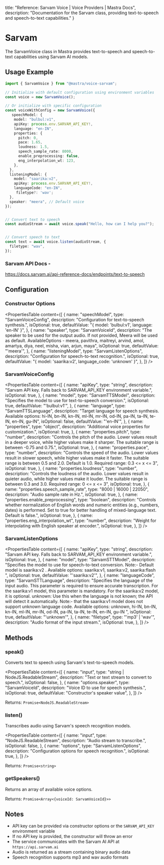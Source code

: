   title: "Reference: Sarvam Voice | Voice Providers | Mastra Docs",
  description: "Documentation for the Sarvam class, providing text-to-speech and speech-to-text capabilities."
}

# Sarvam

The SarvamVoice class in Mastra provides text-to-speech and speech-to-text capabilities using Sarvam AI models.

## Usage Example

```typescript
import { SarvamVoice } from "@mastra/voice-sarvam";

// Initialize with default configuration using environment variables
const voice = new SarvamVoice();

// Or initialize with specific configuration
const voiceWithConfig = new SarvamVoice({
   speechModel: {
    model: "bulbul:v1",
    apiKey: process.env.SARVAM_API_KEY!,
    language: "en-IN",
    properties: {
      pitch: 0,
      pace: 1.65,
      loudness: 1.5,
      speech_sample_rate: 8000,
      enable_preprocessing: false,
      eng_interpolation_wt: 123,
    },
  },
  listeningModel: {
    model: "saarika:v2",
    apiKey: process.env.SARVAM_API_KEY!,
    languageCode: "en-IN",
     filetype?: 'wav';
  },
  speaker: "meera", // Default voice
});


// Convert text to speech
const audioStream = await voice.speak("Hello, how can I help you?");


// Convert speech to text
const text = await voice.listen(audioStream, {
  filetype: "wav",
});
```

### Sarvam API Docs -

https://docs.sarvam.ai/api-reference-docs/endpoints/text-to-speech

## Configuration

### Constructor Options

<PropertiesTable
  content={[
    {
      name: "speechModel",
      type: "SarvamVoiceConfig",
      description: "Configuration for text-to-speech synthesis.",
      isOptional: true,
      defaultValue: "{ model: 'bulbul:v1', language: 'en-IN' }",
    },
    {
      name: "speaker",
      type: "SarvamVoiceId",
      description:
        "The speaker to be used for the output audio. If not provided, Meera will be used as default. AvailableOptions - meera, pavithra, maitreyi, arvind, amol, amartya, diya, neel, misha, vian, arjun, maya",
      isOptional: true,
      defaultValue: "'meera'",
    },
    {
      name: "listeningModel",
      type: "SarvamListenOptions",
      description: "Configuration for speech-to-text recognition.",
      isOptional: true,
      defaultValue: "{ model: 'saarika:v2', language_code: 'unknown' }",
    },
  ]}
/>

### SarvamVoiceConfig

<PropertiesTable
  content={[
    {
      name: "apiKey",
      type: "string",
      description:
        "Sarvam API key. Falls back to SARVAM_API_KEY environment variable.",
      isOptional: true,
    },
    {
      name: "model",
      type: "SarvamTTSModel",
      description: "Specifies the model to use for text-to-speech conversion.",
      isOptional: true,
      defaultValue: "'bulbul:v1'",
    },
    {
      name: "language",
      type: "SarvamTTSLanguage",
      description:
        "Target language for speech synthesis. Available options: hi-IN, bn-IN, kn-IN, ml-IN, mr-IN, od-IN, pa-IN, ta-IN, te-IN, en-IN, gu-IN",
      isOptional: false,
      defaultValue: "'en-IN'",
    },
    {
      name: "properties",
      type: "object",
      description: "Additional voice properties for customization.",
      isOptional: true,
    },
    {
      name: "properties.pitch",
      type: "number",
      description:
        "Controls the pitch of the audio. Lower values result in a deeper voice, while higher values make it sharper. The suitable range is between -0.75 and 0.75.",
      isOptional: true,
    },
    {
      name: "properties.pace",
      type: "number",
      description:
        "Controls the speed of the audio. Lower values result in slower speech, while higher values make it faster. The suitable range is between 0.5 and 2.0. Default is 1.0. Required range: 0.3 <= x <= 3",
      isOptional: true,
    },
    {
      name: "properties.loudness",
      type: "number",
      description:
        "Controls the loudness of the audio. Lower values result in quieter audio, while higher values make it louder. The suitable range is between 0.3 and 3.0. Required range: 0 <= x <= 3",
      isOptional: true,
    },
    {
      name: "properties.speech_sample_rate",
      type: "8000 | 16000 | 22050",
      description: "Audio sample rate in Hz.",
      isOptional: true,
    },
    {
      name: "properties.enable_preprocessing",
      type: "boolean",
      description:
        "Controls whether normalization of English words and numeric entities (e.g., numbers, dates) is performed. Set to true for better handling of mixed-language text. Default is false.",
      isOptional: true,
    },
    {
      name: "properties.eng_interpolation_wt",
      type: "number",
      description: "Weight for interpolating with English speaker at encoder.",
      isOptional: true,
    },
  ]}
/>

### SarvamListenOptions

<PropertiesTable
  content={[
    {
      name: "apiKey",
      type: "string",
      description:
        "Sarvam API key. Falls back to SARVAM_API_KEY environment variable.",
      isOptional: true,
    },
    {
      name: "model",
      type: "SarvamSTTModel",
      description:
        "Specifies the model to use for speech-to-text conversion. Note:- Default model is saarika:v2 . Available options: saarika:v1, saarika:v2, saarika:flash ",
      isOptional: true,
      defaultValue: "'saarika:v2'",
    },
    {
      name: "languageCode",
      type: "SarvamSTTLanguage",
      description:
        "Specifies the language of the input audio. This parameter is required to ensure accurate transcription. For the saarika:v1 model, this parameter is mandatory. For the saarika:v2 model, it is optional. unknown: Use this when the language is not known; the API will detect it automatically. Note:- that the saarika:v1 model does not support unknown language code. Available options: unknown, hi-IN, bn-IN, kn-IN, ml-IN, mr-IN, od-IN, pa-IN, ta-IN, te-IN, en-IN, gu-IN ",
      isOptional: true,
      defaultValue: "'unknown'",
    },
    {
      name: "filetype",
      type: "'mp3' | 'wav'",
      description: "Audio format of the input stream.",
      isOptional: true,
    },
  ]}
/>

## Methods

### speak()

Converts text to speech using Sarvam's text-to-speech models.

<PropertiesTable
  content={[
    {
      name: "input",
      type: "string | NodeJS.ReadableStream",
      description: "Text or text stream to convert to speech.",
      isOptional: false,
    },
    {
      name: "options.speaker",
      type: "SarvamVoiceId",
      description: "Voice ID to use for speech synthesis.",
      isOptional: true,
      defaultValue: "Constructor's speaker value",
    },
  ]}
/>

Returns: `Promise<NodeJS.ReadableStream>`

### listen()

Transcribes audio using Sarvam's speech recognition models.

<PropertiesTable
  content={[
    {
      name: "input",
      type: "NodeJS.ReadableStream",
      description: "Audio stream to transcribe.",
      isOptional: false,
    },
    {
      name: "options",
      type: "SarvamListenOptions",
      description: "Configuration options for speech recognition.",
      isOptional: true,
    },
  ]}
/>

Returns: `Promise<string>`

### getSpeakers()

Returns an array of available voice options.

Returns: `Promise<Array<{voiceId: SarvamVoiceId}>>`

## Notes

- API key can be provided via constructor options or the `SARVAM_API_KEY` environment variable
- If no API key is provided, the constructor will throw an error
- The service communicates with the Sarvam AI API at `https://api.sarvam.ai`
- Audio is returned as a stream containing binary audio data
- Speech recognition supports mp3 and wav audio formats